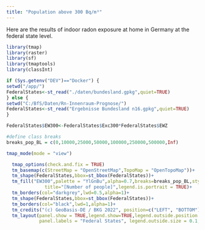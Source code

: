 ```yaml
---
title: "Population above 300 Bq/m³"
---
```


Here are the results of indoor radon exposure at home in Germany at the federal state level. 


```r
library(tmap)
library(raster)
library(sf)
library(tmaptools)
library(classInt)

if (Sys.getenv("DEV")=="Docker") { 
setwd("/app/")
FederalStates<-st_read("./daten/bundesland.gpkg",quiet=TRUE)
} else { 
setwd("C:/BfS/Daten/Rn-Innenraum-Prognose/")
FederalStates<-st_read("Ergebnisse Bundesland n16.gpkg",quiet=TRUE)
}

FederalStates$EW300<-FederalStates$Exc300*FederalStates$EWZ

#define class breaks
breaks_pop_BL = c(0,10000,25000,50000,100000,250000,500000,Inf)

tmap_mode(mode = "view")

  tmap_options(check.and.fix = TRUE)
  tm_basemap(c(StreetMap = "OpenStreetMap",TopoMap = "OpenTopoMap"))+
  tm_shape(FederalStates,bbox=st_bbox(FederalStates))+
  tm_fill("EW300",palette = "YlGnBu",alpha=0.7,breaks=breaks_pop_BL,style="fixed",
              title="[Number of people]",legend.is.portrait = TRUE)+
  tm_borders(col="darkgrey",lwd=0.5,alpha=1)+
  tm_shape(FederalStates,bbox=st_bbox(FederalStates))+
  tm_borders(col="black",lwd=1,alpha=1)+
  tm_credits("(c) GeoBasis-DE / BKG 2022", position=c("LEFT", "BOTTOM"))+
  tm_layout(panel.show = TRUE,legend.show=TRUE,legend.outside.position = "right",legend.outside = TRUE,
            panel.labels = "Federal States", legend.outside.size = 0.1,panel.label.size = 1)

```


